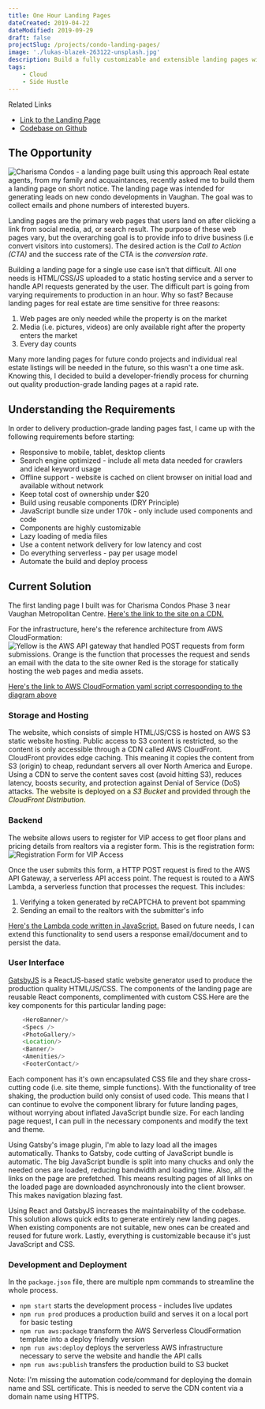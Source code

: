 ```yaml
---
title: One Hour Landing Pages 
dateCreated: 2019-04-22
dateModified: 2019-09-29
draft: false
projectSlug: /projects/condo-landing-pages/
image: './lukas-blazek-263122-unsplash.jpg'
description: Build a fully customizable and extensible landing pages within an hour
tags:
    - Cloud
    - Side Hustle
---
```


<div class="ui icon info message">
    <i class="linkify icon"></i>
    <div class="content">
        <div class="header">Related Links</div>
        <ul class="list">
            <li><a href="https://dgftd2qqywjy1.cloudfront.net/" target="_blank">Link to the Landing Page</a></li>
            <li><a href="https://github.com/rajjeet/charismacondos" target="_blank">Codebase on Github</a></li>
        </ul>
    </div>
</div>


## The Opportunity
![Charisma Condos - a landing page built using this approach](charisma-condos-landing-page.png)
Real estate agents, from my family and acquaintances, recently asked me to build them a landing page on short notice. The landing page was intended for generating leads on new condo developments in Vaughan. The goal was to collect emails and phone numbers of interested buyers.

Landing pages are the primary web pages that users land on after clicking a link from social media, ad, or search result. The purpose of these web pages vary, but the overarching goal is to provide info to drive business (i.e convert visitors into customers). The desired action is the _Call to Action (CTA)_ and the success rate of the CTA is the _conversion rate_.

Building a landing page for a single use case isn't that difficult. All one needs is HTML/CSS/JS uploaded to a static hosting service and a server to handle API requests generated by the user. The difficult part is going from varying requirements to production in an hour. Why so fast? Because landing pages for real estate are time sensitive for three reasons:  
1. Web pages are only needed while the property is on the market
2. Media (i.e. pictures, videos) are only available right after the property enters the market
3. Every day counts

Many more landing pages for future condo projects and individual real estate listings will be needed in the future, so this wasn't a one time ask. Knowing this, I decided to build a developer-friendly process for churning out quality production-grade landing pages at a rapid rate.

## Understanding the Requirements
In order to delivery production-grade landing pages fast, I came up with the following requirements before starting:
* Responsive to mobile, tablet, desktop clients
* Search engine optimized - include all meta data needed for crawlers and ideal keyword usage
* Offline support - website is cached on client browser on initial load and available without network
* Keep total cost of ownership under $20
* Build using reusable components (DRY Principle) 
* JavaScript bundle size under 170k - only include used components and code
* Components are highly customizable
* Lazy loading of media files 
* Use a content network delivery for low latency and cost
* Do everything serverless - pay per usage model 
* Automate the build and deploy process    

## Current Solution
The first landing page I built was for Charisma Condos Phase 3 near Vaughan Metropolitan Centre. <a target="_blank" href="https://dgftd2qqywjy1.cloudfront.net/">Here's the link to the site on a CDN.</a>

For the infrastructure, here's the reference architecture from AWS CloudFormation:
![Yellow is the AWS API gateway that handled POST requests from form submissions. 
  Orange is the function that processes the request and sends an email with the data to the site owner
  Red is the storage for statically hosting the web pages and media assets.](template1-designer.png)

<a href="https://github.com/rajjeet/charismacondos/blob/master/aws/template.yaml" 
target="_blank">Here's the link to AWS CloudFormation yaml script corresponding to the diagram above</a>

### Storage and Hosting
The website, which consists of simple HTML/JS/CSS is hosted on AWS S3 static website hosting. Public access to S3 content is restricted, so the content is only accessible through a CDN called AWS CloudFront. CloudFront provides edge caching. This meaning it copies the content from S3 (origin) to cheap, redundant servers all over North America and Europe. Using a CDN to serve the content saves cost (avoid hitting S3), reduces latency, boosts security, and protection against Denial of Service (DoS) attacks. 
<span style="background-color:lightyellow;">The website is deployed on a <em>S3 Bucket</em> and 
provided through the <em>CloudFront Distribution</em>.</span> 

### Backend
The website allows users to register for VIP access to get floor plans and pricing details from realtors via a register form. This is the registration form: 
![Registration Form for VIP Access](register-form.png)

Once the user submits this form, a HTTP POST request is fired to the AWS API Gateway, a serverless API access point. The request is routed to a AWS Lambda, a serverless function that processes the request.
This includes: 
1. Verifying a token generated by reCAPTCHA to prevent bot spamming
2. Sending an email to the realtors with the submitter's info  

<a target="_blank" href="https://github.com/rajjeet/charismacondos/blob/master/aws/index.js">
Here's the Lambda code written in JavaScript.</a> Based on future needs, I can extend this functionality to send users a response email/document and to persist the data.

### User Interface
<a target="_blank" href="https://www.gatsbyjs.org/">GatsbyJS</a> is a ReactJS-based static website generator used to produce the production quality HTML/JS/CSS. 
The components of the landing page are reusable React components, complimented with custom CSS.Here are the key components for this particular landing page:

```javascript
    <HeroBanner/>
    <Specs />
    <PhotoGallery/>
    <Location/>
    <Banner/>
    <Amenities/>
    <FooterContact/>
```

Each component has it's own encapsulated CSS file and they share cross-cutting code (i.e. site theme, simple functions). With the functionality of tree shaking, the production build only consist of used code. This means that I can continue to evolve the component library for future landing pages, without worrying about inflated JavaScript bundle size. For each landing page request, I can pull in the necessary components and modify the text and theme.

Using Gatsby's image plugin, I'm able to lazy load all the images automatically. Thanks to Gatsby, code cutting of JavaScript bundle is automatic. The big JavaScript bundle is split into many chucks and only the needed ones are loaded, reducing bandwidth and loading time. Also, all the links on the page are prefetched. This means resulting pages of all links on the loaded page are downloaded asynchronously into the client browser. This makes navigation blazing fast.

Using React and GatsbyJS increases the maintainability of the codebase. This solution allows quick edits to generate entirely new landing pages. When existing components are not suitable, new ones can be created and reused for future work. Lastly, everything is customizable because it's just JavaScript and CSS.

### Development and Deployment
In the `package.json` file, there are multiple npm commands to streamline the whole process.
* `npm start` starts the development process - includes live updates 
* `npm run prod`  produces a production build and serves it on a local port for basic testing
* `npm run aws:package` transform the AWS Serverless CloudFormation template into a deploy friendly version
* `npm run aws:deploy` deploys the serverless AWS infrastructure necessary to serve the website and handle the API calls
* `npm run aws:publish` transfers the production build to S3 bucket

Note: I'm missing the automation code/command for deploying the domain name and SSL certificate. This is needed to serve the CDN content via a domain name using HTTPS.
